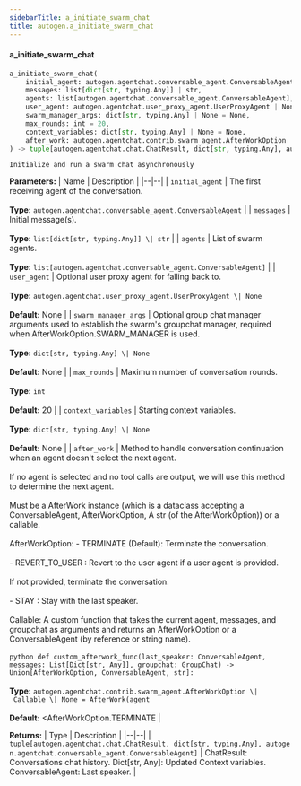 ```yaml
---
sidebarTitle: a_initiate_swarm_chat
title: autogen.a_initiate_swarm_chat
---
```


<code class="doc-symbol doc-symbol-heading doc-symbol-function"></code>
#### a_initiate_swarm_chat

```python
a_initiate_swarm_chat(
    initial_agent: autogen.agentchat.conversable_agent.ConversableAgent,
    messages: list[dict[str, typing.Any]] | str,
    agents: list[autogen.agentchat.conversable_agent.ConversableAgent],
    user_agent: autogen.agentchat.user_proxy_agent.UserProxyAgent | None = None,
    swarm_manager_args: dict[str, typing.Any] | None = None,
    max_rounds: int = 20,
    context_variables: dict[str, typing.Any] | None = None,
    after_work: autogen.agentchat.contrib.swarm_agent.AfterWorkOption | Callable | None = AfterWork(agent=&lt;AfterWorkOption.TERMINATE: 'TERMINATE'>, next_agent_selection_msg=None)
) -> tuple[autogen.agentchat.chat.ChatResult, dict[str, typing.Any], autogen.agentchat.conversable_agent.ConversableAgent]
```

    Initialize and run a swarm chat asynchronously

<b>Parameters:</b>
| Name | Description |
|--|--|
| `initial_agent` | The first receiving agent of the conversation.<br/><br/>**Type:** `autogen.agentchat.conversable_agent.ConversableAgent` |
| `messages` | Initial message(s).<br/><br/>**Type:** `list[dict[str, typing.Any]] \| str` |
| `agents` | List of swarm agents.<br/><br/>**Type:** `list[autogen.agentchat.conversable_agent.ConversableAgent]` |
| `user_agent` | Optional user proxy agent for falling back to.<br/><br/>**Type:** `autogen.agentchat.user_proxy_agent.UserProxyAgent \| None`<br/><br/>**Default:** None |
| `swarm_manager_args` | Optional group chat manager arguments used to establish the swarm's groupchat manager, required when AfterWorkOption.SWARM_MANAGER is used.<br/><br/>**Type:** `dict[str, typing.Any] \| None`<br/><br/>**Default:** None |
| `max_rounds` | Maximum number of conversation rounds.<br/><br/>**Type:** `int`<br/><br/>**Default:** 20 |
| `context_variables` | Starting context variables.<br/><br/>**Type:** `dict[str, typing.Any] \| None`<br/><br/>**Default:** None |
| `after_work` | Method to handle conversation continuation when an agent doesn't select the next agent.<br/><br/>If no agent is selected and no tool calls are output, we will use this method to determine the next agent.<br/><br/>Must be a AfterWork instance (which is a dataclass accepting a ConversableAgent, AfterWorkOption, A str (of the AfterWorkOption)) or a callable.<br/><br/>AfterWorkOption: - TERMINATE (Default): Terminate the conversation.<br/><br/>- REVERT_TO_USER : Revert to the user agent if a user agent is provided.<br/><br/>If not provided, terminate the conversation.<br/><br/>- STAY : Stay with the last speaker.<br/><br/>Callable: A custom function that takes the current agent, messages, and groupchat as arguments and returns an AfterWorkOption or a ConversableAgent (by reference or string name).<br/><br/>```python def custom_afterwork_func(last_speaker: ConversableAgent, messages: List[Dict[str, Any]], groupchat: GroupChat) -> Union[AfterWorkOption, ConversableAgent, str]: ```<br/><br/>**Type:** `autogen.agentchat.contrib.swarm_agent.AfterWorkOption \| Callable \| None = AfterWork(agent`<br/><br/>**Default:** &lt;AfterWorkOption.TERMINATE |

<b>Returns:</b>
| Type | Description |
|--|--|
| `tuple[autogen.agentchat.chat.ChatResult, dict[str, typing.Any], autogen.agentchat.conversable_agent.ConversableAgent]` | ChatResult: Conversations chat history. Dict[str, Any]: Updated Context variables. ConversableAgent: Last speaker. |

<br />
